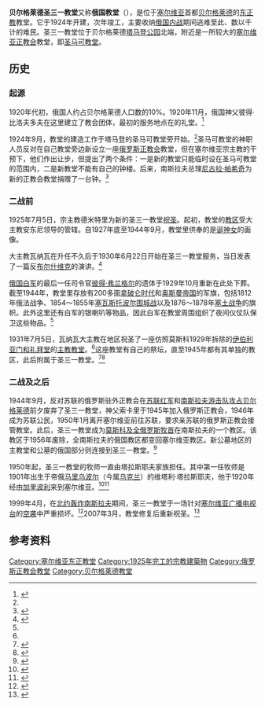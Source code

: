 {{Infobox religious building
|building_name         = 贝尔格莱德圣三一教堂
|image                 = Храм Святой Троицы (Белград).jpg
|caption               = 位于[[塔马登公园|塔马登公园]]的圣三一教堂
|region                = [[贝尔格莱德|贝尔格莱德]]
|country               = {{flag|Serbia}}
|geo                   = {{coord|44.8101|20.4685|display=inline,title}}
|religious_affiliation = [[俄罗斯正教会|俄罗斯正教会]]
|district              =
|consecration_year     = 1925年
|status                = 
|leadership            =
|website               = 
|architect             = Valery Stashevsky<ref name=:1/>
|architecture_type     =
|architecture_style    =Pskov Russian
|facade_direction      =
|year_completed        = 1925年
}}
'''贝尔格莱德圣三一教堂'''又称'''俄国教堂'''（{{lang|sr|Руска црква}}），是位于[[塞尔维亚|塞尔维亚]]首都[[贝尔格莱德|贝尔格莱德]]的[[东正教|东正教]]教堂。它于1924年开建，次年竣工，主要收纳[[俄国内战|俄国内战]]期间逃难至此、数以千计的难民。圣三一教堂位于贝尔格莱德[[塔馬登公園|塔马登公园]]北端，附近是一所较大的[[塞爾維亞正教會|塞尔维亚正教会]]教堂，即[[聖馬可教堂_(貝爾格勒)|圣马可教堂]]。

== 历史 ==

=== 起源 ===
1920年代初，俄国人约占贝尔格莱德人口数的10%。1920年11月，俄国神父彼得·比洛夫多夫在这里建立了教会团体，最初的服务地点在{{Tsl|sr|Трећа београдска гимназија|贝尔格莱德第三体育馆}}的礼堂。<ref name=":0">{{Cite web|title=80 лет русской церковной общине в Югославии / / Независимая газета|url=https://www.ng.ru/ng_religii/2000-08-09/8_ugoslav.html|accessdate=2021-02-19|work=www.ng.ru|archive-date=2020-09-20|archive-url=https://web.archive.org/web/20200920060446/https://www.ng.ru/ng_religii/2000-08-09/8_ugoslav.html|dead-url=no}}</ref>

1924年9月，教堂的建造工作于塔马登的圣马可教堂旁开始。<ref name=":0" />圣马可教堂的神职人员反对在自己教堂旁边新设立一座[[俄罗斯正教会|俄罗斯正教会]]教堂，但在塞尔维亚宗主教{{Le|德米特里 (塞尔维亚宗主教)|Dimitrije, Serbian Patriarch|德米特里}}的干预下，他们作出让步，但提出了两个条件：一是新的教堂只能临时设在圣马可教堂的范围内，二是新教堂不能有自己的钟楼。后来，南斯拉夫总理[[尼古拉·帕希奇|尼古拉·帕希奇]]为新的正教会教堂捐赠了一台钟。<ref name=":1">{{Cite book|title=Богомоља саграђена на Ташмајдану: Из тајних архива УДБЕ: РУСКА ЕМИГРАЦИЈА У ЈУГОСЛАВИЈИ 1918–1941|publisher=Politika|pages=25|editor-last=UDBA|date=2018-01-11|volume=37|language=sr}}</ref>

=== 二战前 ===
1925年7月5日，宗主教德米特里为新的圣三一教堂[[祝聖|祝圣]]。起初，教堂的[[教区|教区]]受大主教安东尼领导的{{Le|俄罗斯驻外正教会|Russian Orthodox Church Outside Russia}}管辖。自1927年底至1944年9月，教堂里供奉的是[[天主之母|诞神女]]的画像。

大主教瓦纳瓦在升任不久后于1930年6月22日开始在圣三一教堂服务，当日发表了一篇反[[布尔什维克|布尔什维克]]的演讲。<ref name=":2">{{Cite web|title=Српска православна црква и њена измиритељска улога у црквеним фракцијама руске емиграције 1935. године|url=https://uvidok.rcub.bg.ac.rs/bitstream/handle/123456789/2207/Doktorat.pdf?sequence=1&isAllowed=y|author=Радован М. Пилиповић|date=2017|work=СРПСКА ПРАВОСЛАВНА ЦРКВА, РУСКА ПРАВОСЛАВНА ЗАГРАНИЧНА ЦРКВА, МОСКОВСКА ПАТРИЈАРШИЈА (1920-1940) – УЗАЈАМНЕ ВЕЗЕ, УТИЦАЈИ И ОДНОСИ|language=sr|accessdate=2021-02-19|archive-date=2018-01-27|archive-url=https://web.archive.org/web/20180127083941/https://uvidok.rcub.bg.ac.rs/bitstream/handle/123456789/2207/Doktorat.pdf?sequence=1&isAllowed=y|dead-url=no}}</ref>{{Rp|77}}

[[俄国白军|俄国白军]]的最后一任司令官[[彼得·尼古拉耶维奇·弗兰格尔|彼得·弗兰格尔]]的遗体于1929年10月重新在此处下葬。截至1944年，教堂里存放有200多面[[拿破仑时代|拿破仑时代]]和[[奥斯曼土耳其帝国军队|奥斯曼帝国]]的军旗，包括1812年俄法战争、1854～1855年[[塞瓦斯托波爾圍城戰_(1854年—1855年)|塞瓦斯托波尔围城战]]以及1876～1878年[[塞爾維亞－土耳其戰爭|塞土战争]]的旗帜。此外这里还有白军的银喇叭等物品，因此白军在教堂周围组织了夜间仪仗队保卫这些物品。<ref name=":1" />

1931年7月5日，瓦纳瓦大主教在{{Le|贝尔格莱德新公墓|Belgrade New Cemetery}}地区祝圣了一座仿照莫斯科1929年拆除的[[伊伯利亞門和禮拜堂|伊伯利亚门和礼拜堂]]的[[主教教堂|主教教堂]]。<ref name=":2" />{{Rp|215}}这座教堂有自己的祭坛，直至1945年都有其单独的教区，此后附属于圣三一教堂。<ref>{{Cite web|title=Храм Святой Троицы и Иверская часовня в Белграде (подворье Русской Православной Церкви) / Организации / Патриархия.ru|url=http://www.patriarchia.ru/db/text/4547484.html|accessdate=2021-02-19|work=Патриархия.ru|language=ru|archive-date=2020-10-23|archive-url=https://web.archive.org/web/20201023213304/http://www.patriarchia.ru/db/text/4547484.html|dead-url=no}}</ref><ref>{{Cite web|title=Иподиакон Андрей Тарасьев. Русские церковные хоры и регенты в Белграде (1920–1970). Часть 2 / Православие.Ru|url=https://pravoslavie.ru/28650.html|accessdate=2021-02-19|work=pravoslavie.ru|language=ru|archive-date=2016-03-04|archive-url=https://web.archive.org/web/20160304115411/http://www.pravoslavie.ru/28650.html|dead-url=no}}</ref>

=== 二战及之后 ===
1944年9月，反对苏联的俄罗斯驻外正教会在[[苏联红军|苏联红军]]和[[南斯拉夫游击队|南斯拉夫游击队]][[貝爾格勒攻勢|攻占贝尔格莱德]]前夕废弃了圣三一教堂，神父索卡里于1945年加入俄罗斯正教会，1946年成为苏联公民，1950年1月离开塞尔维亚前往苏联，要求亲苏联的俄罗斯正教会接管教堂。此后，圣三一教堂成为[[莫斯科及全俄羅斯牧首|莫斯科及全俄罗斯牧首]]在南斯拉夫的一个教区。该教区于1956年废除，全南斯拉夫的俄国教区都变回塞尔维亚教区。新公墓地区的主教堂和公墓的俄国部分则连接到圣三一教堂。<ref>{{Cite web|title=Святейший Патриарх Кирилл посетил Подворье Русской Православной Церкви в Белграде: новость ОВЦС|url=https://mospat.ru/ru/news/52198/|accessdate=2021-02-19|work=Отдел внешних церковных связей. Московского Патриархата.|language=ru|archive-date=2021-02-19|archive-url=https://web.archive.org/web/20210219092156/https://mospat.ru/ru/news/52198/|dead-url=no}}</ref>

1950年起，圣三一教堂的牧师一直由塔拉斯耶夫家族担任。其中第一任牧师是1901年出生于帝俄[[马里乌波尔|马里乌波尔]]（今属[[乌克兰|乌克兰]]）的维塔利·塔拉斯耶夫，他于1920年经由[[加里波利半島|加里波利]]来到塞尔维亚。<ref>{{Cite web|title=Журнал Московской Патриархии|url=http://www.orthlib.ru/JMP/74_08/17.html|accessdate=2021-02-19|work=www.orthlib.ru|archive-date=2018-01-14|archive-url=https://web.archive.org/web/20180114020534/http://www.orthlib.ru/JMP/74_08/17.html|dead-url=no}}</ref><ref>{{Cite web|title=Русская земля в Белграде|url=http://srpska.ru/article.php?nid=13254|accessdate=2021-02-19|work=srpska.ru|language=ru|archive-date=2020-09-25|archive-url=https://web.archive.org/web/20200925212011/http://srpska.ru/article.php?nid=13254|dead-url=no}}</ref>

1999年4月，在[[北约轰炸南斯拉夫|北约轰炸南斯拉夫]]期间，圣三一教堂于一场针对[[塞爾維亞廣播電視台|塞尔维亚广播电视台]]的[[北约轰炸塞尔维亚广播电视台总部|空袭]]中严重损坏。<ref>{{Cite web|title=Интерфакс-Религия: ПОВРЕЖЕДНИЕ СВЯТО-ТРОИЦКОГО ХРАМА В БЕЛГРАДЕ ВЫЗЫВАЕТ СЕРЬЕЗНУЮ ОЗАБОЧЕННОСТЬ РУССКОЙ ПРАВОСЛАВНОЙ ЦЕРКВИ|url=http://www.interfax-religion.ru/?act=archive&div=7256|accessdate=2021-02-19|date=1999-04-23|work=www.interfax-religion.ru|archive-date=2019-01-25|archive-url=https://web.archive.org/web/20190125073359/http://www.interfax-religion.ru/?act=archive&div=7256|dead-url=no}}</ref>2007年3月，教堂修复后重新祝圣。<ref>{{Cite web|title=Митрополит Кирилл освятил русский Свято-Троицкий храм в Белграде / Православие.Ru|url=https://pravoslavie.ru/21478.html|accessdate=2021-02-19|date=2007-03-25|work=pravoslavie.ru|language=ru|archive-date=2020-09-26|archive-url=https://web.archive.org/web/20200926180523/https://pravoslavie.ru/21478.html|dead-url=no}}</ref>

==参考资料==
{{reflist}}

[[Category:塞尔维亚东正教堂|Category:塞尔维亚东正教堂]]
[[Category:1925年完工的宗教建築物|Category:1925年完工的宗教建築物]]
[[Category:俄罗斯正教会教堂|Category:俄罗斯正教会教堂]]
[[Category:贝尔格莱德教堂|Category:贝尔格莱德教堂]]